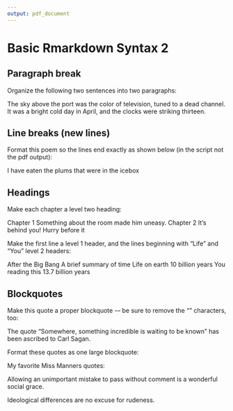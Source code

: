```yaml
---
output: pdf_document
---
```


# Basic Rmarkdown Syntax 2

## Paragraph break

Organize the following two sentences into two paragraphs:

The sky above the port was the color of television, tuned to a dead channel. It was a bright cold day in April, and the clocks were striking thirteen.

## Line breaks (new lines)

Format this poem so the lines end exactly as shown below (in the script not the pdf output):

I have eaten
the plums
that were in
the icebox


## Headings

Make each chapter a level two heading:

Chapter 1
Something about the room made him uneasy.
Chapter 2
It's behind you! Hurry before it


Make the first line a level 1 header, and the lines beginning with “Life” and “You” level 2 headers:

After the Big Bang
A brief summary of time
Life on earth
10 billion years
You reading this
13.7 billion years


## Blockquotes

Make this quote a proper blockquote -– be sure to remove the “” characters, too:

The quote “Somewhere, something incredible is waiting to be known” has been ascribed to Carl Sagan.



Format these quotes as one large blockquote:


My favorite Miss Manners quotes:

Allowing an unimportant mistake to pass without comment is a wonderful social grace.

Ideological differences are no excuse for rudeness.

